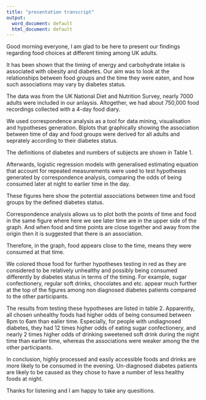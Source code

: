 ```yaml
---
title: "presentation transcript"
output:
  word_document: default
  html_document: default
---
```



Good morning everyone, I am glad to be here to present our findings regarding food choices at different timing among UK adults. 

It has been shown that the timing of energy and carbohydrate intake is associated with obesity and diabetes. Our aim was to look at the relationships between food groups and the time they were eaten, and how such associations may vary by diabetes status.

The data was from the UK National Diet and Nutrition Survey, nearly 7000 adults were included in our anlaysis. Altogether, we had about 750,000 food recordings collected with a 4-day food diary.

We used correspondence analysis as a tool for data mining, visualisation and hypotheses generation. Biplots that graphically showing the association between time of day and food groups were derived for all adults and seprately according to their diabetes status. 

The definitions of diabetes and numbers of subjects are shown in Table 1. 

Afterwards, logistic regression models with generalised estimating equation that account for repeated measurements were used to test hypotheses generated by correspondence analysis, comparing the odds of being consumed later at night to earlier time in the day. 

These figures here show the potential associations between time and food groups by the defined diabetes status. 

Correspondence analysis allows us to plot both the points of time and food in the same figure where here we see later time are in the upper side of the graph. And when food and time points are close together and away from the origin then it is suggested that there is an association. 


<!-- The vertical axis here indicates the time from earlier (at the bottom) to later than 8 pm at night (at the top) in each graph.  -->

Therefore, in the graph, food appears close to the time, means they were consumed at that time.

We colored those food for further hypotheses testing in red as they are considered to be relatively unhealthy and possibly being consumed differently by diabetes status in terms of the timing. For example, sugar confectionery, regular soft drinks, chocolates and etc. appear much further at the top of the figures among non diagnosed diabetes patients compared to the other participants. 

The results from testing these hypotheses are listed in table 2. Apparently, all chosen unhealthy foods had higher odds of being consumed between 8pm to 6am than ealier time. Especially, for people with undiagnosed diabetes, they had 12 times higher odds of eating sugar confectionery, and nearly 2 times higher odds of drinking sweetened soft drink during the night time than earlier time, whereas the associations were weaker among the the other participants. 

In conclusion, highly processed and easily accessible foods and drinks are more likely to be consumed in the evening. Un-diagnosed diabetes patients are likely to be caused as they chose to have a number of less healthy foods at night. 

Thanks for listening and I am happy to take any quesitions. 


